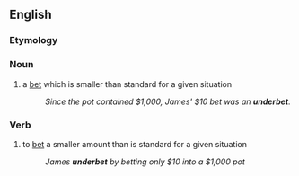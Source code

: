 ==English==

===Etymology===
{{prefix|en|under|bet}}

===Noun===
{{en-noun}}

# {{lb|en|poker}} a [[bet]] which is smaller than standard for a given situation
#: ''Since the pot contained $1,000, James' $10 bet was an '''underbet'''.''

===Verb===
{{en-verb|underbets|underbetting|underbet}}

# {{lb|en|poker}} to [[bet]] a smaller amount than is standard for a given situation
#: ''James '''underbet''' by betting only $10 into a $1,000 pot''